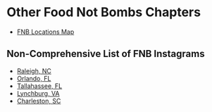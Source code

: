 # Other Food Not Bombs Chapters

- [FNB Locations Map](https://foodnotbombs.net/info/locations/)

## Non-Comprehensive List of FNB Instagrams
- [Raleigh, NC](https://www.instagram.com/fnb_raleigh?igsh=dzJpeW9jZG9ocGd6)
- [Orlando, FL](https://www.instagram.com/fnborlando?igsh=MXk4ODdxNzZtazU4)
- [Tallahassee, FL](https://www.instagram.com/fnb_tally?igsh=MXMzcHdxc2JvY2l0eQ==)
- [Lynchburg, VA](https://www.instagram.com/fnblynchburg?igsh=dHYxc2lqZjNsb2N1)
- [Charleston, SC](https://www.instagram.com/foodnotbombscharleston?igsh=MW9qcm90bTZvY3pxZQ==)

